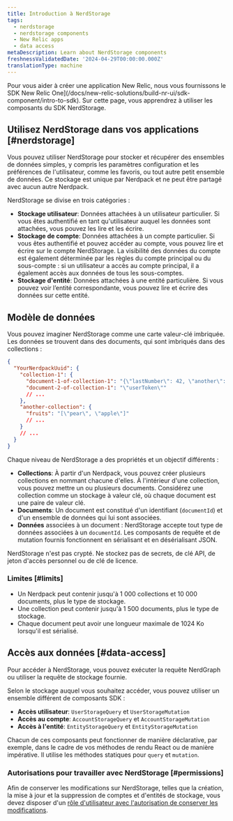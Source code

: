 ```yaml
---
title: Introduction à NerdStorage
tags:
  - nerdstorage
  - nerdstorage components
  - New Relic apps
  - data access
metaDescription: Learn about NerdStorage components
freshnessValidatedDate: '2024-04-29T00:00:00.000Z'
translationType: machine
---
```


Pour vous aider à créer une application New Relic, nous vous fournissons le SDK New Relic One]\(/docs/new-relic-solutions/build-nr-ui/sdk-component/intro-to-sdk). Sur cette page, vous apprendrez à utiliser les composants du SDK NerdStorage.

## Utilisez NerdStorage dans vos applications [#nerdstorage]

Vous pouvez utiliser NerdStorage pour stocker et récupérer des ensembles de données simples, y compris les paramètres configuration et les préférences de l&apos;utilisateur, comme les favoris, ou tout autre petit ensemble de données. Ce stockage est unique par Nerdpack et ne peut être partagé avec aucun autre Nerdpack.

NerdStorage se divise en trois catégories :

* **Stockage utilisateur**: Données attachées à un utilisateur particulier. Si vous êtes authentifié en tant qu&apos;utilisateur auquel les données sont attachées, vous pouvez les lire et les écrire.
* **Stockage de compte**: Données attachées à un compte particulier. Si vous êtes authentifié et pouvez accéder au compte, vous pouvez lire et écrire sur le compte NerdStorage. La visibilité des données du compte est également déterminée par les règles du compte principal ou du sous-compte : si un utilisateur a accès au compte principal, il a également accès aux données de tous les sous-comptes.
* **Stockage d&apos;entité**: Données attachées à une entité particulière. Si vous pouvez voir l’entité correspondante, vous pouvez lire et écrire des données sur cette entité.

## Modèle de données

Vous pouvez imaginer NerdStorage comme une carte valeur-clé imbriquée. Les données se trouvent dans des documents, qui sont imbriqués dans des collections :

```json copy=false lineNumbers=false
{
  "YourNerdpackUuid": {
    "collection-1": {
      "document-1-of-collection-1": "{\"lastNumber\": 42, \"another\": [1]}",
      "document-2-of-collection-1": "\"userToken\""
      // ...
    },
    "another-collection": {
      "fruits": "[\"pear\", \"apple\"]"
      // ...
    }
    // ...
  }
}
```

Chaque niveau de NerdStorage a des propriétés et un objectif différents :

* **Collections**: À partir d&apos;un Nerdpack, vous pouvez créer plusieurs collections en nommant chacune d&apos;elles. À l&apos;intérieur d&apos;une collection, vous pouvez mettre un ou plusieurs documents. Considérez une collection comme un stockage à valeur clé, où chaque document est une paire de valeur clé.
* **Documents**: Un document est constitué d&apos;un identifiant (`documentId`) et d&apos;un ensemble de données qui lui sont associées.
* **Données** associées à un document : NerdStorage accepte tout type de données associées à un `documentId`. Les composants de requête et de mutation fournis fonctionnent en sérialisant et en désérialisant JSON.

<Callout variant="caution">
  NerdStorage n&apos;est pas crypté. Ne stockez pas de secrets, de clé API, de jeton d&apos;accès personnel ou de clé de licence.
</Callout>

### Limites [#limits]

* Un Nerdpack peut contenir jusqu&apos;à 1 000 collections et 10 000 documents, plus le type de stockage.
* Une collection peut contenir jusqu&apos;à 1 500 documents, plus le type de stockage.
* Chaque document peut avoir une longueur maximale de 1024 Ko lorsqu&apos;il est sérialisé.

## Accès aux données [#data-access]

Pour accéder à NerdStorage, vous pouvez exécuter la requête NerdGraph ou utiliser la requête de stockage fournie.

Selon le stockage auquel vous souhaitez accéder, vous pouvez utiliser un ensemble différent de composants SDK :

* **Accès utilisateur**: `UserStorageQuery` et `UserStorageMutation`
* **Accès au compte**: `AccountStorageQuery` et `AccountStorageMutation`
* **Accès à l&apos;entité**: `EntityStorageQuery` et `EntityStorageMutation`

Chacun de ces composants peut fonctionner de manière déclarative, par exemple, dans le cadre de vos méthodes de rendu React ou de manière impérative. Il utilise les méthodes statiques pour `query` et `mutation`.

### Autorisations pour travailler avec NerdStorage [#permissions]

Afin de conserver les modifications sur NerdStorage, telles que la création, la mise à jour et la suppression de comptes et d&apos;entités de stockage, vous devez disposer d&apos;un [rôle d&apos;utilisateur avec l&apos;autorisation de conserver les modifications](/docs/accounts/original-accounts-billing/original-users-roles/users-roles-original-user-model/).